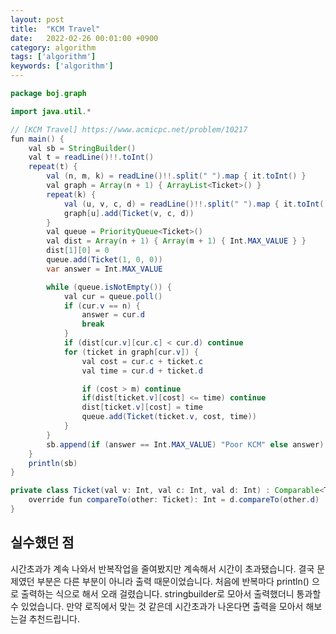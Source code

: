 ```yaml
---
layout: post
title:  "KCM Travel"
date:   2022-02-26 00:01:00 +0900
category: algorithm
tags: ['algorithm']
keywords: ['algorithm']
---
```


```java filename="KCM Travle.java"
package boj.graph

import java.util.*

// [KCM Travel] https://www.acmicpc.net/problem/10217
fun main() {
    val sb = StringBuilder()
    val t = readLine()!!.toInt()
    repeat(t) {
        val (n, m, k) = readLine()!!.split(" ").map { it.toInt() }
        val graph = Array(n + 1) { ArrayList<Ticket>() }
        repeat(k) {
            val (u, v, c, d) = readLine()!!.split(" ").map { it.toInt() }
            graph[u].add(Ticket(v, c, d))
        }
        val queue = PriorityQueue<Ticket>()
        val dist = Array(n + 1) { Array(m + 1) { Int.MAX_VALUE } }
        dist[1][0] = 0
        queue.add(Ticket(1, 0, 0))
        var answer = Int.MAX_VALUE

        while (queue.isNotEmpty()) {
            val cur = queue.poll()
            if (cur.v == n) {
                answer = cur.d
                break
            }
            if (dist[cur.v][cur.c] < cur.d) continue
            for (ticket in graph[cur.v]) {
                val cost = cur.c + ticket.c
                val time = cur.d + ticket.d

                if (cost > m) continue
                if(dist[ticket.v][cost] <= time) continue
                dist[ticket.v][cost] = time
                queue.add(Ticket(ticket.v, cost, time))
            }
        }
        sb.append(if (answer == Int.MAX_VALUE) "Poor KCM" else answer).append("\n")
    }
    println(sb)
}

private class Ticket(val v: Int, val c: Int, val d: Int) : Comparable<Ticket> {
    override fun compareTo(other: Ticket): Int = d.compareTo(other.d)
}
```

## 실수했던 점
시간초과가 계속 나와서 반복작업을 줄여봤지만 계속해서 시간이 초과됐습니다.
결국 문제였던 부분은 다른 부분이 아니라 출력 때문이었습니다.
처음에 반복마다 println() 으로 출력하는 식으로 해서 오래 걸렸습니다.
stringbuilder로 모아서 출력했더니 통과할 수 있었습니다.
만약 로직에서 맞는 것 같은데 시간초과가 나온다면 출력을 모아서 해보는걸 추천드립니다.